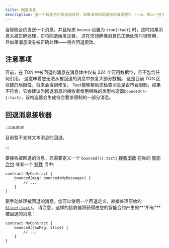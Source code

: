 ```yaml
---
title: 回退消息
description: 当一个智能合约发送消息时，如果消息的回退标志被设置为 true，那么一旦消息未被正确处理，它将回退给发送者。
---
```


当智能合约发送一个消息，并且标志 `bounce` 设置为 `true{:tact}` 时，这时如果消息未被正确处理，它将回退给发送者。 这在您想确保消息已正确处理时很有用，且如果消息没有被正确处理——将会回退更改。

## 注意事项

目前，在 TON 中被回退的消息在消息体中仅有 224 个可用数据位，且不包含任何引用。 这意味着您无法从被回退的消息中恢复大部分数据。 这是目前 TON 区块链的局限性，将来会得到修复。 Tact能够帮助您检查消息是否符合限制，如果不符合，它会建议为回退消息的接收者使用特殊的类型构造器`bounced<T>{:tact}`，该构造器会生成符合要求限制的一部分消息。

## 回退消息接收器

:::caution

  目前暂不支持文本消息的回退。

:::

要接收被回退的消息，您需要定义一个 `bounced(){:tact}` [接收函数](/book/contracts#receiver-functions) 在你的 [智能合约](/book/contracts) 或者一个 [特性](/book/types#traits) 当中:

```tact {2-4}
contract MyContract {
    bounced(msg: bounced<MyMessage>) {
        // ...
    }
}
```

要手动处理被回退的消息，您可以使用一个回退定义，直接处理原始的 [`Slice{:tact}`](/book/cells#slices)。 请注意，这样的接收器将获得由您的智能合约产生的**“所有”**被回退的消息：

```tact /rawMsg: Slice/
contract MyContract {
    bounced(rawMsg: Slice) {
        // ...
    }
}
```
